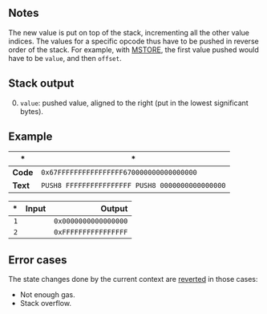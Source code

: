 ## Notes

The new value is put on top of the stack, incrementing all the other value indices. The values for a specific opcode thus have to be pushed in reverse order of the stack. For example, with [MSTORE](/#52), the first value pushed would have to be `value`, and then `offset`.

## Stack output

0. `value`: pushed value, aligned to the right (put in the lowest significant bytes).

## Example

| * | * |
|---|---|
| **Code** | `0x67FFFFFFFFFFFFFFFF670000000000000000` |
| **Text** | `PUSH8 FFFFFFFFFFFFFFFF PUSH8 0000000000000000` |

| * | Input | Output |
|--:|------:|-------:|
| `1` | | `0x0000000000000000` |
| `2` | | `0xFFFFFFFFFFFFFFFF` |

## Error cases

The state changes done by the current context are [reverted](#FD) in those cases:
- Not enough gas.
- Stack overflow.

